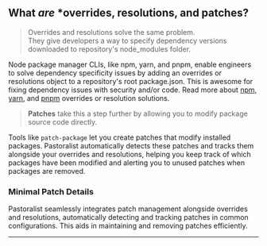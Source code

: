 <section>

## What _are_ \*overrides, resolutions, and patches?

> Overrides and resolutions solve the same problem.<br />
> They give developers a way to specify dependency versions downloaded to repository's node_modules folder.

Node package manager CLIs, like npm, yarn, and pnpm, enable engineers to solve dependency specificity issues by adding an overrides or resolutions object to a repository's root package.json. This is awesome for fixing dependency issues with security and/or code. Read more about [npm](https://docs.npmjs.com/cli/v8/configuring-npm/package-json#overrides), [yarn](https://yarnpkg.com/configuration/manifest#resolutions), and [pnpm](https://pnpm.io/package_json#pnpmoverrides) overrides or resolution solutions.

> **Patches** take this a step further by allowing you to modify package source code directly.

Tools like `patch-package` let you create patches that modify installed packages. Pastoralist automatically detects these patches and tracks them alongside your overrides and resolutions, helping you keep track of which packages have been modified and alerting you to unused patches when packages are removed.

### Minimal Patch Details

Pastoralist seamlessly integrates patch management alongside overrides and resolutions, automatically detecting and tracking patches in common configurations. This aids in maintaining and removing patches efficiently.

---

</section>
